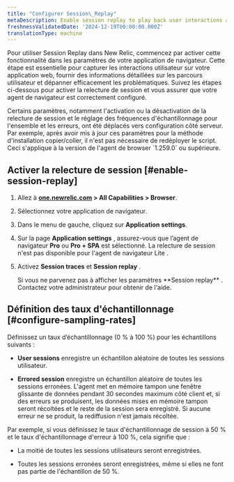 ```yaml
---
title: "Configurer Session\_Replay"
metaDescription: Enable session replay to play back user interactions and improve page performance.
freshnessValidatedDate: '2024-12-19T00:00:00.000Z'
translationType: machine
---
```


Pour utiliser Session Replay dans New Relic, commencez par activer cette fonctionnalité dans les paramètres de votre application de navigateur. Cette étape est essentielle pour capturer les interactions utilisateur sur votre application web, fournir des informations détaillées sur les parcours utilisateur et dépanner efficacement les problématiques. Suivez les étapes ci-dessous pour activer la relecture de session et vous assurer que votre agent de navigateur est correctement configuré.

<Callout variant="important">
  Certains paramètres, notamment l&apos;activation ou la désactivation de la relecture de session et le réglage des fréquences d&apos;échantillonnage pour l&apos;ensemble et les erreurs, ont été déplacés vers configuration côté serveur. Par exemple, après avoir mis à jour ces paramètres pour la méthode d&apos;installation copier/coller, il n&apos;est pas nécessaire de redéployer le script. Ceci s&apos;applique à la version de l&apos;agent de browser `1.259.0` ou supérieure.
</Callout>

## Activer la relecture de session [#enable-session-replay]

1. Allez à <DNT>**[one.newrelic.com](https://one.newrelic.com/all-capabilities) &gt; All Capabilities &gt; Browser**</DNT>.

2. Sélectionnez votre application de navigateur.

3. Dans le menu de gauche, cliquez sur <DNT>**Application settings**</DNT>.

4. Sur la page <DNT>**Application settings**</DNT> , assurez-vous que l’agent de navigateur <DNT>**Pro**</DNT> ou <DNT>**Pro + SPA**</DNT> est sélectionné. La relecture de session n&apos;est pas disponible pour l&apos;agent de navigateur Lite .

5. Activez <DNT>**Session traces**</DNT> et <DNT>**Session replay**</DNT> .

   <Callout variant="important">
     Si vous ne parvenez pas à afficher les paramètres <DNT>**Session replay**</DNT> . Contactez votre administrateur pour obtenir de l&apos;aide.
   </Callout>

## Définition des taux d&apos;échantillonnage [#configure-sampling-rates]

Définissez un taux d’échantillonnage (0 % à 100 %) pour les échantillons suivants :

* <DNT>**User sessions**</DNT> enregistre un échantillon aléatoire de toutes les sessions utilisateur.

* <DNT>**Errored session**</DNT> enregistre un échantillon aléatoire de toutes les sessions erronées. L&apos;agent met en mémoire tampon une fenêtre glissante de données pendant 30 secondes maximum côté client et, si des erreurs se produisent, les données mises en mémoire tampon seront récoltées et le reste de la session sera enregistré. Si aucune erreur ne se produit, la rediffusion n&apos;est jamais récoltée.

Par exemple, si vous définissez le taux d&apos;échantillonnage de session à 50 % et le taux d&apos;échantillonnage d&apos;erreur à 100 %, cela signifie que :

* La moitié de toutes les sessions utilisateurs seront enregistrées.

* Toutes les sessions erronées seront enregistrées, même si elles ne font pas partie de l&apos;échantillon de 50 %.